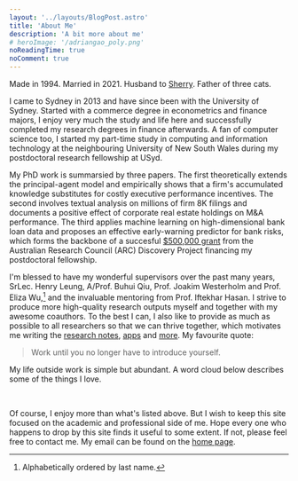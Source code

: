 ```yaml
---
layout: '../layouts/BlogPost.astro'
title: 'About Me'
description: 'A bit more about me'
# heroImage: '/adriangao_poly.png'
noReadingTime: true
noComment: true
---
```


Made in 1994. Married in 2021. Husband to [Sherry](https://www.linkedin.com/in/sherrybu/). Father of three cats.

I came to Sydney in 2013 and have since been with the University of Sydney.
Started with a commerce degree in econometrics and finance majors, I enjoy very much the study and life here and successfully completed my research degrees in finance afterwards. A fan of computer science too, I started my part-time study in computing and information technology at the neighbouring University of New South Wales during my postdoctoral research fellowship at USyd. 

My PhD work is summarsied by three papers. The first theoretically extends the principal-agent model and empirically shows that a firm's accumulated knowledge substitutes for costly executive performance incentives. The second involves textual analysis on millions of firm 8K filings and documents a positive effect of corporate real estate holdings on M&A performance. The third applies machine learning on high-dimensional bank loan data and proposes an effective early-warning predictor for bank risks, which forms the backbone of a succesful [$500,000 grant](http://purl.org/au-research/grants/arc/DP210102611) from the Australian Research Council (ARC) Discovery Project financing my postdoctoral fellowship.

I'm blessed to have my wonderful supervisors over the past many years, SrLec. Henry Leung, A/Prof. Buhui Qiu, Prof. Joakim Westerholm and Prof. Eliza Wu,[^1] and the invaluable mentoring from Prof. Iftekhar Hasan. I strive to produce more high-quality research outputs myself and together with my awesome coauthors. To the best I can, I also like to provide as much as possible to all researchers so that we can thrive together, which motivates me writing the [research notes](/posts), [apps](/apps) and [more](/research#data--code). My favourite quote:

> Work until you no longer have to introduce yourself.

[^1]: Alphabetically ordered by last name.

My life outside work is simple but abundant. A word cloud below describes some of the things I love.


<TagCloud />
<br/>

Of course, I enjoy more than what's listed above. But I wish to keep this site focused on the academic and professional side of me. Hope every one who happens to drop by this site finds it useful to some extent. If not, please feel free to contact me. My email can be found on the [home page](/). 


<Stats />
